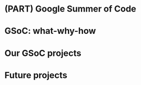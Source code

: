 #  (PART) Google Summer of Code {-}
 <!-- PART 4: GSoC -->
 
 
# GSoC: what-why-how {#gsoc-about}



# Our GSoC projects {#gsoc-project}



# Future projects {#gsoc-future}